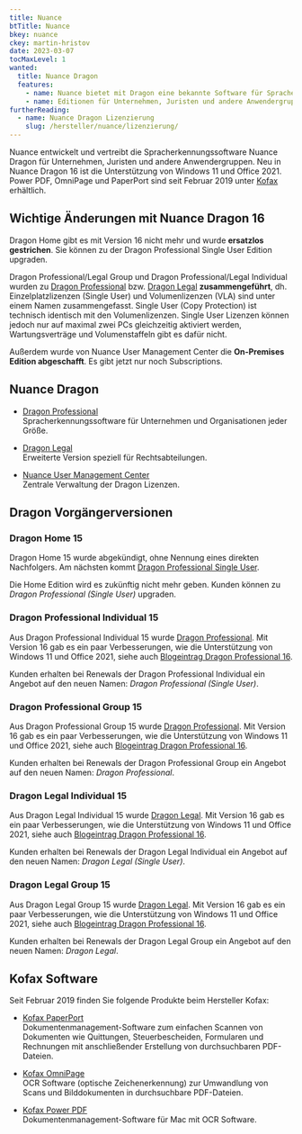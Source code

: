 ```yaml
---
title: Nuance
btTitle: Nuance
bkey: nuance
ckey: martin-hristov
date: 2023-03-07
tocMaxLevel: 1
wanted:
  title: Nuance Dragon
  features:
    - name: Nuance bietet mit Dragon eine bekannte Software für Spracherkennung
    - name: Editionen für Unternehmen, Juristen und andere Anwendergruppen
furtherReading:
  - name: Nuance Dragon Lizenzierung
    slug: /hersteller/nuance/lizenzierung/
---
```




<Intro>

Nuance entwickelt und vertreibt die Spracherkennungssoftware Nuance Dragon für Unternehmen, Juristen und andere Anwendergruppen. Neu in Nuance Dragon 16 ist die Unterstützung von Windows 11 und Office 2021. Power PDF, OmniPage und PaperPort sind seit Februar 2019 unter [Kofax](/hersteller/kofax/) erhältlich.

</Intro>

<TOC />


## Wichtige Änderungen mit Nuance Dragon 16

Dragon Home gibt es mit Version 16 nicht mehr und wurde **ersatzlos gestrichen**. Sie können zu der Dragon Professional Single User Edition upgraden.

Dragon Professional/Legal Group und Dragon Professional/Legal Individual wurden zu [Dragon Professional](/hersteller/nuance/dragon-professional/) bzw. [Dragon Legal](/hersteller/nuance/dragon-legal/) **zusammengeführt**, dh. Einzelplatzlizenzen (Single User) und Volumenlizenzen (VLA) sind unter einem Namen zusammengefasst. Single User (Copy Protection) ist technisch identisch mit den Volumenlizenzen. Single User Lizenzen können jedoch nur auf maximal zwei PCs gleichzeitig aktiviert werden, Wartungsverträge und Volumenstaffeln gibt es dafür nicht.

Außerdem wurde von Nuance User Management Center die **On-Premises Edition abgeschafft**. Es gibt jetzt nur noch Subscriptions.

## Nuance Dragon

<ArrowList>

- [Dragon Professional](/hersteller/nuance/dragon-professional/) <br />
Spracherkennungssoftware für Unternehmen und Organisationen jeder Größe.

- [Dragon Legal](/hersteller/nuance/dragon-legal/) <br />
Erweiterte Version speziell für Rechtsabteilungen.

- [Nuance User Management Center](/hersteller/nuance/management-center/) <br />
Zentrale Verwaltung der Dragon Lizenzen.

</ArrowList>

## Dragon Vorgängerversionen

### Dragon Home 15

Dragon Home 15 wurde abgekündigt, ohne Nennung eines direkten Nachfolgers. Am nächsten kommt [Dragon Professional Single User](/hersteller/nuance/dragon-professional/#single-user).

Die Home Edition wird es zukünftig nicht mehr geben. Kunden können zu _Dragon Professional (Single User)_ upgraden.

### Dragon Professional Individual 15

Aus Dragon Professional Individual 15 wurde [Dragon Professional](/hersteller/nuance/dragon-professional/). Mit Version 16 gab es ein paar Verbesserungen, wie die Unterstützung von Windows 11 und Office 2021, siehe auch [Blogeintrag Dragon Professional 16](https://whatsnext.nuance.com/home-business-productivity/say-hello-to-dragon-professional-v16/).

Kunden erhalten bei Renewals der Dragon Professional Individual ein Angebot auf den neuen Namen: _Dragon Professional (Single User)_.

### Dragon Professional Group 15

Aus Dragon Professional Group 15 wurde [Dragon Professional](/hersteller/nuance/dragon-professional/). Mit Version 16 gab es ein paar Verbesserungen, wie die Unterstützung von Windows 11 und Office 2021, siehe auch [Blogeintrag Dragon Professional 16](https://whatsnext.nuance.com/home-business-productivity/say-hello-to-dragon-professional-v16/).

Kunden erhalten bei Renewals der Dragon Professional Group ein Angebot auf den neuen Namen: _Dragon Professional_.

### Dragon Legal Individual 15

Aus Dragon Legal Individual 15 wurde [Dragon Legal](/hersteller/nuance/dragon-legal/). Mit Version 16 gab es ein paar Verbesserungen, wie die Unterstützung von Windows 11 und Office 2021, siehe auch [Blogeintrag Dragon Professional 16](https://whatsnext.nuance.com/home-business-productivity/say-hello-to-dragon-professional-v16/).

Kunden erhalten bei Renewals der Dragon Legal Individual ein Angebot auf den neuen Namen: _Dragon Legal (Single User)_.

### Dragon Legal Group 15

Aus Dragon Legal Group 15 wurde [Dragon Legal](/hersteller/nuance/dragon-legal/). Mit Version 16 gab es ein paar Verbesserungen, wie die Unterstützung von Windows 11 und Office 2021, siehe auch [Blogeintrag Dragon Professional 16](https://whatsnext.nuance.com/home-business-productivity/say-hello-to-dragon-professional-v16/).

Kunden erhalten bei Renewals der Dragon Legal Group ein Angebot auf den neuen Namen: _Dragon Legal_.

## Kofax Software

Seit Februar 2019 finden Sie folgende Produkte beim Hersteller Kofax:

<ArrowList>

- [Kofax PaperPort](/hersteller/kofax/paperport/)<br />
Dokumentenmanagement-Software zum einfachen Scannen von Dokumenten wie Quittungen, Steuerbescheiden, Formularen und Rechnungen mit anschließender Erstellung von durchsuchbaren PDF-Dateien.

- [Kofax OmniPage](/hersteller/kofax/omnipage/)<br />
 OCR Software (optische Zeichenerkennung) zur Umwandlung von Scans und Bilddokumenten in durchsuchbare PDF-Dateien.

- [Kofax Power PDF](/hersteller/kofax/power-pdf/)<br />
Dokumentenmanagement-Software für Mac mit OCR Software.

</ArrowList>
